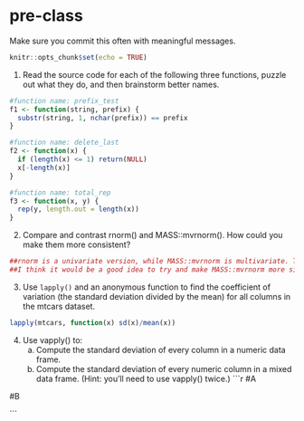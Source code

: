 # pre-class


Make sure you commit this often with meaningful messages. 



```r
knitr::opts_chunk$set(echo = TRUE)
```


1. Read the source code for each of the following three functions, puzzle out what they do, and then brainstorm better names.

```r
#function name: prefix_test
f1 <- function(string, prefix) {
  substr(string, 1, nchar(prefix)) == prefix
}

#function name: delete_last
f2 <- function(x) {
  if (length(x) <= 1) return(NULL)
  x[-length(x)]
}

#function name: total_rep
f3 <- function(x, y) {
  rep(y, length.out = length(x))
}
```

2. Compare and contrast rnorm() and MASS::mvrnorm(). How could you make them more consistent?

```r
##rnorm is a univariate version, while MASS::mvrnorm is multivariate. This means that although they both sample from normal distributions, they are different types of normal distributions, and therefore have different spreads and different arguments. 
##I think it would be a good idea to try and make MASS::mvrnorm more similar to rnorm, but due to the differences in arguments, spread, and distribution, it is difficult.
```


3. Use `lapply()` and an anonymous function to find the coefficient of variation (the standard deviation divided by the mean) for all columns in the mtcars dataset. 

```r
lapply(mtcars, function(x) sd(x)/mean(x))
```

4. Use vapply() to:
    a. Compute the standard deviation of every column in a numeric data frame.
    b. Compute the standard deviation of every numeric column in a mixed data frame. (Hint: you’ll need to use vapply() twice.)
```r
#A


#B

```
